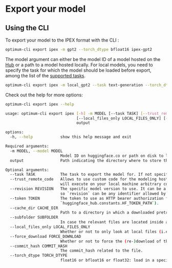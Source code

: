 <!--Copyright 2024 The HuggingFace Team. All rights reserved.
Licensed under the Apache License, Version 2.0 (the "License"); you may not use this file except in compliance with
the License. You may obtain a copy of the License at
http://www.apache.org/licenses/LICENSE-2.0
Unless required by applicable law or agreed to in writing, software distributed under the License is distributed on
an "AS IS" BASIS, WITHOUT WARRANTIES OR CONDITIONS OF ANY KIND, either express or implied. See the License for the
specific language governing permissions and limitations under the License.
-->

# Export your model

## Using the CLI

To export your model to the IPEX format with the CLI :

```bash
optimum-cli export ipex -m gpt2 --torch_dtype bfloat16 ipex-gpt2
```

The model argument can either be the model ID of a model hosted on the [Hub](https://huggingface.co/models) or a path to a model hosted locally. For local models, you need to specify the task for which the model should be loaded before export, among the list of the [supported tasks](https://github.com/huggingface/optimum-intel/blob/main/optimum/intel/ipex/utils.py).

```bash
optimum-cli export ipex -m local_gpt2 --task text-generation --torch_dtype bfloat16 ipex-gpt2
```

Check out the help for more options:

```bash
optimum-cli export ipex --help

usage: optimum-cli export ipex [-h] -m MODEL [--task TASK] [--trust_remote_code] [--revision REVISION] [--token TOKEN] [--cache_dir CACHE_DIR] [--subfolder SUBFOLDER]
                               [--local_files_only LOCAL_FILES_ONLY] [--force_download FORCE_DOWNLOAD] [--commit_hash COMMIT_HASH] [--torch_dtype TORCH_DTYPE]
                               output

options:
  -h, --help            show this help message and exit

Required arguments:
  -m MODEL, --model MODEL
                        Model ID on huggingface.co or path on disk to load model from.
  output                Path indicating the directory where to store the generated IPEX model.

Optional arguments:
  --task TASK           The task to export the model for. If not specified, the task will be auto-inferred based on the model. Available tasks depend on the model.
  --trust_remote_code   Allows to use custom code for the modeling hosted in the model repository. This option should only be set for repositories you trust and in which you have read the code, as it
                        will execute on your local machine arbitrary code present in the model repository.
  --revision REVISION   The specific model version to use. It can be a branch name, a tag name, or a commit id, since we use a git-based system for storing models and other artifacts on huggingface.co,
                        so `revision` can be any identifier allowed by git.
  --token TOKEN         The token to use as HTTP bearer authorization for remote files. If `True`, will use the token generated when running `huggingface-cli login` (stored in
                        `huggingface_hub.constants.HF_TOKEN_PATH`).
  --cache_dir CACHE_DIR
                        Path to a directory in which a downloaded pretrained model configuration should be cached if the standard cache should not be used.
  --subfolder SUBFOLDER
                        In case the relevant files are located inside a subfolder of the model repo either locally or on huggingface.co, you can specify the folder name here.
  --local_files_only LOCAL_FILES_ONLY
                        Whether or not to only look at local files (i.e., do not try to download the model).
  --force_download FORCE_DOWNLOAD
                        Whether or not to force the (re-)download of the model weights and configuration files, overriding the cached versions if they exist.
  --commit_hash COMMIT_HASH
                        The commit_hash related to the file.
  --torch_dtype TORCH_DTYPE
                        float16 or bfloat16 or float32: load in a specified dtype, ignoring the model’s config.torch_dtype if one exists. If not specified, the model will get loaded in float32.
```
